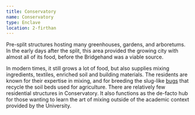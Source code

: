 ```yaml
---
title: Conservatory
name: Conservatory
type: Enclave
location: 2-firthan
---
```

Pre-split structures hosting many greenhouses, gardens, and arboretums. In the
early days after the split, this area provided the growing city with almost all
of its food, before the Bridgehand was a viable source. 

In modern times, it still grows a lot of food, but also supplies mixing
ingredients, textiles, enriched soil and building materials. The residents are
known for their expertise in mixing, and for breeding the slug-like
[bugs](lore:bug) that recycle the soil beds used for agriculture. There are
relatively few residential structures in Conservatory. It also functions as the
de-facto hub for those wanting to learn the art of mixing outside of the
academic context provided by the University.
